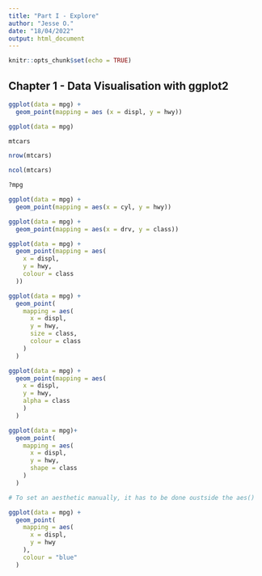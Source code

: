 ```yaml
---
title: "Part I - Explore"
author: "Jesse O."
date: "18/04/2022"
output: html_document
---
```


```r
knitr::opts_chunk$set(echo = TRUE)
```

## Chapter 1 - Data Visualisation with ggplot2
```r
ggplot(data = mpg) +
  geom_point(mapping = aes (x = displ, y = hwy))
```

```r
ggplot(data = mpg)

```

```r
mtcars
```

```r
nrow(mtcars)
```

```r
ncol(mtcars)
```

```r
?mpg
```

```r
ggplot(data = mpg) +
  geom_point(mapping = aes(x = cyl, y = hwy))
```

```r
ggplot(data = mpg) +
  geom_point(mapping = aes(x = drv, y = class))
```

```r
ggplot(data = mpg) +
  geom_point(mapping = aes(
    x = displ,
    y = hwy,
    colour = class
  ))
```

```r
ggplot(data = mpg) +
  geom_point(
    mapping = aes(
      x = displ,
      y = hwy,
      size = class,
      colour = class
    )
  )
```

```r
ggplot(data = mpg) +
  geom_point(mapping = aes(
    x = displ,
    y = hwy,
    alpha = class
    )
  )
```

```r
ggplot(data = mpg)+
  geom_point(
    mapping = aes(
      x = displ,
      y = hwy,
      shape = class
    )
  )
```

```r
# To set an aesthetic manually, it has to be done oustside the aes()

ggplot(data = mpg) +
  geom_point(
    mapping = aes(
      x = displ,
      y = hwy
    ),
    colour = "blue"
  )
```



